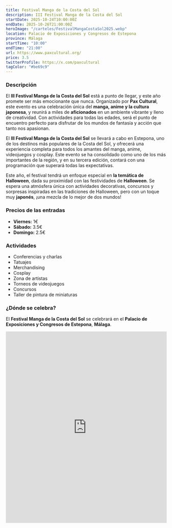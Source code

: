 ```yaml
---
title: Festival Manga de la Costa del Sol
description: III Festival Manga de la Costa del Sol
startDate: 2025-10-24T10:00:00Z
endDate: 2025-10-26T21:00:00Z
heroImage: "/carteles/FestivalMangaCostaSol2025.webp"
location: Palacio de Exposiciones y Congresos de Estepona
province: Málaga
startTime: "10:00"
endTime: "21:00"
url: https://www.paxcultural.org/
price: 3.5
twitterProfile: https://x.com/paxcultural
tagColor: "#be69c9"
---
```


### Descripción

El **III Festival Manga de la Costa del Sol** está a punto de llegar, y este año promete ser más emocionante que nunca. Organizado por **Pax Cultural**, este evento es una celebración única del **manga, anime y la cultura japonesa**, y reunirá a miles de **aficionados** en un ambiente vibrante y lleno de creatividad. Con actividades para todas las edades, será el punto de encuentro perfecto para disfrutar de los mundos de fantasía y acción que tanto nos apasionan.

El **III Festival Manga de la Costa del Sol** se llevará a cabo en Estepona, uno de los destinos más populares de la Costa del Sol, y ofrecerá una experiencia completa para todos los amantes del manga, anime, videojuegos y cosplay. Este evento se ha consolidado como uno de los más importantes de la región, y en su tercera edición, contará con una programación que superará todas las expectativas.

Este año, el festival tendrá un enfoque especial en **la temática de Halloween**, dada su proximidad con las festividades de **Halloween**. Se espera una atmósfera única con actividades decorativas, concursos y sorpresas inspiradas en las tradiciones de Halloween, pero con un toque muy **japonés**, ¡una mezcla de lo mejor de dos mundos!

### Precios de las entradas

+ **Viernes:** 1€
+ **Sábado:** 3.5€
+ **Domingo:** 2.5€

### Actividades

+ Conferencias y charlas
+ Tatuajes
+ Merchandising
+ Cosplay
+ Zona de artistas
+ Torneos de videojuegos
+ Concursos
+ Taller de pintura de miniaturas

### ¿Dónde se celebra?

El **Festival Manga de la Costa del Sol** se celebrará en el **Palacio de Exposiciones y Congresos de Estepona**, **Málaga**.

<iframe src="https://www.google.com/maps/embed?pb=!1m18!1m12!1m3!1d3421.4481698260906!2d-5.1295950363068545!3d36.43054976263008!2m3!1f0!2f0!3f0!3m2!1i1024!2i768!4f13.1!3m3!1m2!1s0xd0cd41693287ed3%3A0xe16f1296b99d3917!2sPalacio%20de%20Exposiciones%20y%20Congresos%20de%20Estepona!5e0!3m2!1ses!2ses!4v1758618259703!5m2!1ses!2ses" width="100%" height="600" style="border:0;" allowfullscreen="" loading="lazy" referrerpolicy="no-referrer-when-downgrade"></iframe>

